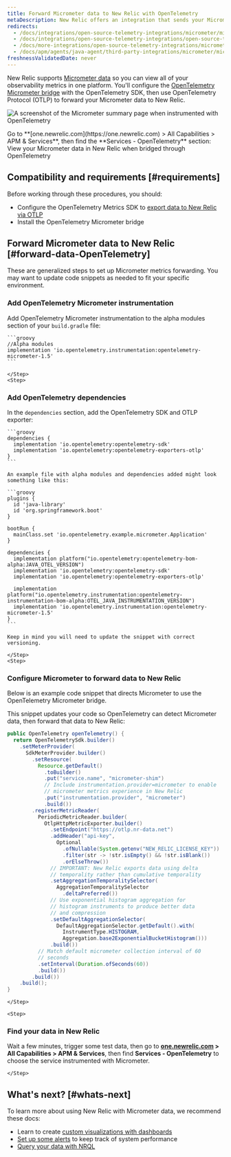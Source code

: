 ```yaml
---
title: Forward Micrometer data to New Relic with OpenTelemetry
metaDescription: New Relic offers an integration that sends your Micrometer telemetry data to your New Relic account.
redirects:
  - /docs/integrations/open-source-telemetry-integrations/micrometer/micrometer-metrics-registry
  - /docs/integrations/open-source-telemetry-integrations/open-source-telemetry-integration-list/new-relics-micrometer-integration
  - /docs/more-integrations/open-source-telemetry-integrations/micrometer/micrometer-metrics-registry
  - /docs/apm/agents/java-agent/third-party-integrations/micrometer/micrometer-metrics-registry
freshnessValidatedDate: never
---
```



New Relic supports [Micrometer data](https://micrometer.io/) so you can view all of your observability metrics in one platform. You'll configure the [OpenTelemetry Micrometer bridge](https://github.com/open-telemetry/opentelemetry-java-instrumentation/tree/main/instrumentation/micrometer/micrometer-1.5/library) with the OpenTelemetry SDK, then use OpenTelemetry Protocol (OTLP) to forward your Micrometer data to New Relic.

<img
    title="Micrometer bridged with OpenTelemetry in New Relic"
    alt="A screenshot of the Micrometer summary page when instrumented with OpenTelemetry"
    src={opentelemetryMicrometerWithOtel}
/>

<figcaption>
Go to **[one.newrelic.com](https://one.newrelic.com) > All Capabilities > APM & Services**, then find the **Services - OpenTelemetry** section: View your Micrometer data in New Relic when bridged through OpenTelemetry
</figcaption>

## Compatibility and requirements [#requirements]

Before working through these procedures, you should:

* Configure the OpenTelemetry Metrics SDK to [export data to New Relic via OTLP](/docs/more-integrations/open-source-telemetry-integrations/opentelemetry/opentelemetry-introduction/#how-it-works)
* Install the OpenTelemetry Micrometer bridge

## Forward Micrometer data to New Relic [#forward-data-OpenTelemetry]

These are generalized steps to set up Micrometer metrics forwarding. You may want to update code snippets as needed to fit your specific environment. 

<Steps>
    <Step>

### Add OpenTelemetry Micrometer instrumentation

Add OpenTelemetry Micrometer instrumentation to the alpha modules section of your `build.gradle` file:

    ```groovy
    //Alpha modules
    implementation 'io.opentelemetry.instrumentation:opentelemetry-micrometer-1.5'
    ```

    </Step>
    <Step>

### Add OpenTelemetry dependencies
        
In the `dependencies` section, add the OpenTelemetry SDK and OTLP exporter:

    ```groovy
    dependencies {
      implementation 'io.opentelemetry:opentelemetry-sdk'
      implementation 'io.opentelemetry:opentelemetry-exporters-otlp'
    }
    ```
    
    An example file with alpha modules and dependencies added might look something like this:
    
    ```groovy
    plugins {
      id 'java-library'
      id 'org.springframework.boot'
    }
    
    bootRun {
      mainClass.set 'io.opentelemetry.example.micrometer.Application'
    }
    
    dependencies {
      implementation platform("io.opentelemetry:opentelemetry-bom-alpha:JAVA_OTEL_VERSION")
      implementation 'io.opentelemetry:opentelemetry-sdk'
      implementation 'io.opentelemetry:opentelemetry-exporters-otlp'
  
      implementation platform("io.opentelemetry.instrumentation:opentelemetry-instrumentation-bom-alpha:OTEL_JAVA_INSTRUMENTATION_VERSION")
      implementation 'io.opentelemetry.instrumentation:opentelemetry-micrometer-1.5'
    }
    ```
    
    Keep in mind you will need to update the snippet with correct versioning. 

    </Step>
    <Step>

### Configure Micrometer to forward data to New Relic

Below is an example code snippet that directs Micrometer to use the OpenTelemetry Micrometer bridge. 

This snippet updates your code so OpenTelemetry can detect Micrometer data, then forward that data to New Relic:

```java
public OpenTelemetry openTelemetry() {
  return OpenTelemetrySdk.builder()
    .setMeterProvider(
      SdkMeterProvider.builder()
        .setResource(
          Resource.getDefault()
            .toBuilder()
            .put("service.name", "micrometer-shim")
            // Include instrumentation.provider=micrometer to enable
            // micrometer metrics experience in New Relic
            .put("instrumentation.provider", "micrometer")
            .build())
        .registerMetricReader(
          PeriodicMetricReader.builder(
            OtlpHttpMetricExporter.builder()
              .setEndpoint("https://otlp.nr-data.net")
              .addHeader("api-key",
                Optional
                  .ofNullable(System.getenv("NEW_RELIC_LICENSE_KEY"))
                  .filter(str -> !str.isEmpty() && !str.isBlank())
                  .orElseThrow())
              // IMPORTANT: New Relic exports data using delta
              // temporality rather than cumulative temporality
              .setAggregationTemporalitySelector(
                AggregationTemporalitySelector
                  .deltaPreferred())
              // Use exponential histogram aggregation for
              // histogram instruments to produce better data
              // and compression
              .setDefaultAggregationSelector(
                DefaultAggregationSelector.getDefault().with(
                  InstrumentType.HISTOGRAM,
                  Aggregation.base2ExponentialBucketHistogram()))
              .build())
          // Match default micrometer collection interval of 60
          // seconds
          .setInterval(Duration.ofSeconds(60))
          .build())
        .build())
    .build();
}
```
    
        
    </Step>

    <Step>

### Find your data in New Relic 

Wait a few minutes, trigger some test data, then go to **[one.newrelic.com](https://one.newrelic.com) > All Capabilities > APM & Services**, then find **Services - OpenTelemetry** to choose the service instrumented with Micrometer.

    </Step>
    
</Steps>

## What's next? [#whats-next]

To learn more about using New Relic with Micrometer data, we recommend these docs:

* Learn to create [custom visualizations with dashboards](/docs/query-your-data/explore-query-data/dashboards/introduction-dashboards)
* [Set up some alerts](/docs/tutorial-create-alerts/create-an-alert) to keep track of system performance
* [Query your data with NRQL](/docs/nrql/get-started/introduction-nrql-how-nrql-works)

